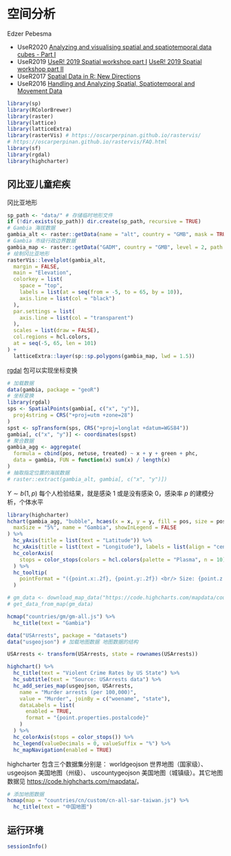 # 空间分析  {#chap:spatial-analysis}

Edzer Pebesma

- UseR2020 [Analyzing and visualising spatial and spatiotemporal data cubes - Part I](https://edzer.github.io/UseR2020/)
- UseR2019 [UseR! 2019 Spatial workshop part I](https://edzer.github.io/UseR2019/part1.html) [UseR! 2019 Spatial workshop part II](https://edzer.github.io/UseR2019/part2.html)
- UseR2017 [Spatial Data in R: New Directions](https://edzer.github.io/UseR2017/)
- UseR2016 [Handling and Analyzing Spatial, Spatiotemporal and Movement Data](https://edzer.github.io/UseR2016/)

```r
library(sp)
library(RColorBrewer)
library(raster)
library(lattice)
library(latticeExtra)
library(rasterVis) # https://oscarperpinan.github.io/rastervis/
# https://oscarperpinan.github.io/rastervis/FAQ.html
library(sf)
library(rgdal)
library(highcharter)
```

## 冈比亚儿童疟疾 {#sec:gambia-malaria}

冈比亚地形

<!--
https://github.com/rspatial/raster/issues/169
https://github.com/Robinlovelace/geocompr/issues/576
trying URL 'https://biogeo.ucdavis.edu/data/diva/msk_alt/GMB_msk_alt.zip' 站点坏了，不稳定
-->

```r
sp_path <- "data/" # 存储临时地形文件
if (!dir.exists(sp_path)) dir.create(sp_path, recursive = TRUE)
# Gambia 海拔数据
gambia_alt <- raster::getData(name = "alt", country = "GMB", mask = TRUE, path = sp_path)
# Gambia 市级行政边界数据
gambia_map <- raster::getData("GADM", country = "GMB", level = 2, path = sp_path)
# 绘制冈比亚地形
rasterVis::levelplot(gambia_alt,
  margin = FALSE,
  main = "Elevation",
  colorkey = list(
    space = "top",
    labels = list(at = seq(from = -5, to = 65, by = 10)),
    axis.line = list(col = "black")
  ),
  par.settings = list(
    axis.line = list(col = "transparent")
  ),
  scales = list(draw = FALSE),
  col.regions = hcl.colors,
  at = seq(-5, 65, len = 101)
) +
  latticeExtra::layer(sp::sp.polygons(gambia_map, lwd = 1.5))
```

[rgdal](https://rgdal.r-forge.r-project.org/) 包可以实现坐标变换

```r
# 加载数据
data(gambia, package = "geoR")
# 坐标变换
library(rgdal)
sps <- SpatialPoints(gambia[, c("x", "y")],
  proj4string = CRS("+proj=utm +zone=28")
)
spst <- spTransform(sps, CRS("+proj=longlat +datum=WGS84"))
gambia[, c("x", "y")] <- coordinates(spst)
# 聚合数据
gambia_agg <- aggregate(
  formula = cbind(pos, netuse, treated) ~ x + y + green + phc,
  data = gambia, FUN = function(x) sum(x) / length(x)
)
# 抽取指定位置的海拔数据
# raster::extract(gambia_alt, gambia[, c("x", "y")])
```

$Y \sim b(1,p)$ 每个人检验结果，就是感染 1 或是没有感染 0，感染率 $p$ 的建模分析，个体水平

```r
library(highcharter)
hchart(gambia_agg, "bubble", hcaes(x = x, y = y, fill = pos, size = pos),
  maxSize = "5%", name = "Gambia", showInLegend = FALSE
) %>%
  hc_yAxis(title = list(text = "Latitude")) %>%
  hc_xAxis(title = list(text = "Longitude"), labels = list(align = "center")) %>%
  hc_colorAxis(
    stops = color_stops(colors = hcl.colors(palette = "Plasma", n = 10))
  ) %>%
  hc_tooltip(
    pointFormat = "({point.x:.2f}, {point.y:.2f}) <br/> Size: {point.z:.2f}"
  )
```


```r
# gm_data <- download_map_data("https://code.highcharts.com/mapdata/countries/gm/gm-all.js")
# get_data_from_map(gm_data)

hcmap("countries/gm/gm-all.js") %>%
  hc_title(text = "Gambia")
```

```r
data("USArrests", package = "datasets")
data("usgeojson") # 加载地图数据 地图数据的结构

USArrests <- transform(USArrests, state = rownames(USArrests))

highchart() %>%
  hc_title(text = "Violent Crime Rates by US State") %>%
  hc_subtitle(text = "Source: USArrests data") %>%
  hc_add_series_map(usgeojson, USArrests,
    name = "Murder arrests (per 100,000)",
    value = "Murder", joinBy = c("woename", "state"),
    dataLabels = list(
      enabled = TRUE,
      format = "{point.properties.postalcode}"
    )
  ) %>%
  hc_colorAxis(stops = color_stops()) %>%
  hc_legend(valueDecimals = 0, valueSuffix = "%") %>%
  hc_mapNavigation(enabled = TRUE)
```

highcharter 包含三个数据集分别是： worldgeojson 世界地图（国家级）、 usgeojson 美国地图（州级）、  uscountygeojson 美国地图（城镇级）。其它地图数据见 <https://code.highcharts.com/mapdata/>。


```r
# 添加地图数据
hcmap(map = "countries/cn/custom/cn-all-sar-taiwan.js") %>%
  hc_title(text = "中国地图")
```


## 运行环境 {#sec:spatial-analysis-session}

```r
sessionInfo()
```

